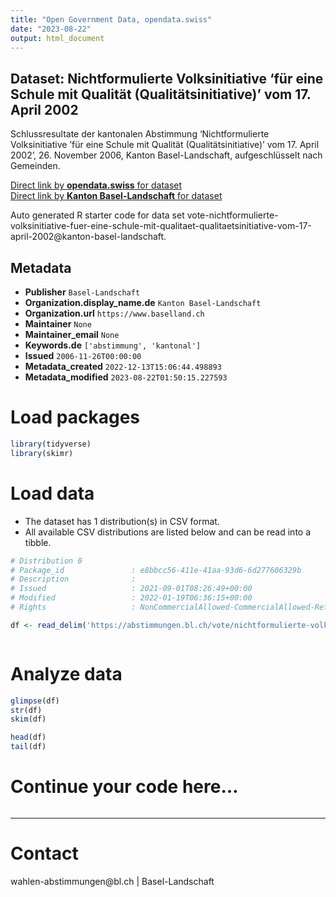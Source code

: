 ```yaml
---
title: "Open Government Data, opendata.swiss"
date: "2023-08-22"
output: html_document
---
```


## Dataset: Nichtformulierte Volksinitiative 'für eine Schule mit Qualität (Qualitätsinitiative)' vom 17. April 2002

Schlussresultate der kantonalen Abstimmung 'Nichtformulierte Volksinitiative 'für eine Schule mit Qualität (Qualitätsinitiative)' vom 17. April 2002', 26. November 2006, Kanton Basel-Landschaft, aufgeschlüsselt nach Gemeinden.

[Direct link by **opendata.swiss** for dataset](https://opendata.swiss/de/dataset/nichtformulierte-volksinitiative-fur-eine-schule-mit-qualitat-qualitatsinitiative-vom-17-a-2002)<br>
[Direct link by **Kanton Basel-Landschaft** for dataset](https://abstimmungen.bl.ch/vote/nichtformulierte-volksinitiative-fuer-eine-schule-mit-qualitaet-qualitaetsinitiative-vom-17-april-2002/data)

Auto generated R starter code for data set vote-nichtformulierte-volksinitiative-fuer-eine-schule-mit-qualitaet-qualitaetsinitiative-vom-17-april-2002@kanton-basel-landschaft.

## Metadata

- **Publisher** `Basel-Landschaft`
- **Organization.display_name.de** `Kanton Basel-Landschaft`
- **Organization.url** `https://www.baselland.ch`
- **Maintainer** `None`
- **Maintainer_email** `None`
- **Keywords.de** `['abstimmung', 'kantonal']`
- **Issued** `2006-11-26T00:00:00`
- **Metadata_created** `2022-12-13T15:06:44.498893`
- **Metadata_modified** `2023-08-22T01:50:15.227593`


# Load packages

```r

library(tidyverse)
library(skimr)

```

# Load data

-   The dataset has 1 distribution(s) in CSV format.
-   All available CSV distributions are listed below and can be read into a tibble.

```r

# Distribution 0
# Package_id               : e8bbcc56-411e-41aa-93d6-6d277606329b
# Description              : 
# Issued                   : 2021-09-01T08:26:49+00:00
# Modified                 : 2022-01-19T06:36:15+00:00
# Rights                   : NonCommercialAllowed-CommercialAllowed-ReferenceRequired

df <- read_delim('https://abstimmungen.bl.ch/vote/nichtformulierte-volksinitiative-fuer-eine-schule-mit-qualitaet-qualitaetsinitiative-vom-17-april-2002/data-csv')



```

# Analyze data

```r

glimpse(df)
str(df)
skim(df)

head(df)
tail(df)

```

# Continue your code here...

```r

```

------------------------------------------------------------------------

# Contact

wahlen-abstimmungen@bl.ch | Basel-Landschaft
